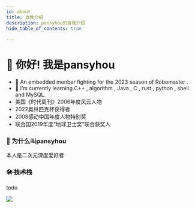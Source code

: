 ---
id: about
title: 自我介绍
description: pansyhou的自我介绍
hide_table_of_contents: true

---




# 👋 你好! 我是pansyhou



- 🔭 An embedded menber fighting for the 2023 season of Robomaster .
- 🌱 I’m currently learning C++ , algorithm , Java , C , rust , python , shell and MySQL.
- 美国《时代周刊》2006年度风云人物
- 2022奥林匹克杯获得者
- 2008感动中国年度人物特别奖
- 联合国2019年度“地球卫士奖”联合获奖人





### 🤔 为什么叫pansyhou

本人是二次元深度爱好者

### ~~🛠 技术栈~~

todo



<a href="https://github.com/pansyhou">
  <img src="https://metrics.lecoq.io/pansyhou?template=classic&base.activity=0&base.community=0&base.repositories=0&base.metadata=0&isocalendar=1&base=header%2C%20activity%2C%20community%2C%20repositories%2C%20metadata&base.indepth=false&base.hireable=false&isocalendar=false&isocalendar.duration=full-year&config.timezone=Asia%2FShanghai" />
</a>

